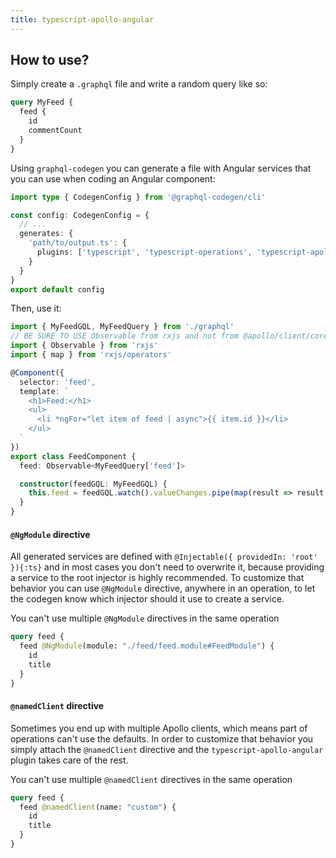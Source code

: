 ```yaml
---
title: typescript-apollo-angular
---
```



<PluginHeader hasOperationsNote />
<PluginApiDocs />

## How to use?

Simply create a `.graphql` file and write a random query like so:

```graphql
query MyFeed {
  feed {
    id
    commentCount
  }
}
```

Using `graphql-codegen` you can generate a file with Angular services that you can use when coding an Angular component:

```ts filename="codegen.ts"
import type { CodegenConfig } from '@graphql-codegen/cli'

const config: CodegenConfig = {
  // ...
  generates: {
    'path/to/output.ts': {
      plugins: ['typescript', 'typescript-operations', 'typescript-apollo-angular']
    }
  }
}
export default config
```

Then, use it:

```ts
import { MyFeedGQL, MyFeedQuery } from './graphql'
// BE SURE TO USE Observable from rxjs and not from @apollo/client/core when using map
import { Observable } from 'rxjs'
import { map } from 'rxjs/operators'

@Component({
  selector: 'feed',
  template: `
    <h1>Feed:</h1>
    <ul>
      <li *ngFor="let item of feed | async">{{ item.id }}</li>
    </ul>
  `
})
export class FeedComponent {
  feed: Observable<MyFeedQuery['feed']>

  constructor(feedGQL: MyFeedGQL) {
    this.feed = feedGQL.watch().valueChanges.pipe(map(result => result.data.feed))
  }
}
```

#### `@NgModule` directive

All generated services are defined with `@Injectable({ providedIn: 'root' }){:ts}` and in most cases you don't need to overwrite it, because providing a service to the root injector is highly recommended. To customize that behavior you can use `@NgModule` directive, anywhere in an operation, to let the codegen know which injector should it use to create a service.

<Callout>You can't use multiple `@NgModule` directives in the same operation</Callout>

```graphql
query feed {
  feed @NgModule(module: "./feed/feed.module#FeedModule") {
    id
    title
  }
}
```

#### `@namedClient` directive

Sometimes you end up with multiple Apollo clients, which means part of operations can't use the defaults. In order to customize that behavior you simply attach the `@namedClient` directive and the `typescript-apollo-angular` plugin takes care of the rest.

<Callout>You can't use multiple `@namedClient` directives in the same operation</Callout>

```graphql
query feed {
  feed @namedClient(name: "custom") {
    id
    title
  }
}
```
